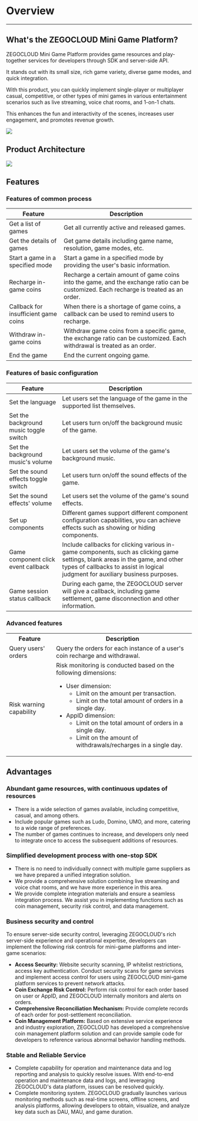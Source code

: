 # Overview

- - -

## What's the ZEGOCLOUD Mini Game Platform?
ZEGOCLOUD Mini Game Platform provides game resources and play-together services for developers through SDK and server-side API. 

It stands out with its small size, rich game variety, diverse game modes, and quick integration. 

With this product, you can quickly implement single-player or multiplayer casual, competitive, or other types of mini games in various entertainment scenarios such as live streaming, voice chat rooms, and 1-on-1 chats. 

This enhances the fun and interactivity of the scenes, increases user engagement, and promotes revenue growth.

<Frame width="512" height="auto" caption=""><img src="https://storage.zego.im/sdk-doc/Pics/zegocloud/mini_game/mini_game.png" /></Frame>

## Product Architecture

<Frame width="512" height="auto" caption=""><img src="https://storage.zego.im/sdk-doc/Pics/MiniGames/product_architecture_2.jpeg" /></Frame>

## Features

### Features of common process
|Feature|Description|
|-|-|
|Get a list of games|Get all currently active and released games.|
|Get the details of games|Get game details including game name, resolution, game modes, etc.|
|Start a game in a specified mode|Start a game in a specified mode by providing the user's basic information.|
|Recharge in-game coins|Recharge a certain amount of game coins into the game, and the exchange ratio can be customized. Each recharge is treated as an order.|
|Callback for insufficient game coins|When there is a shortage of game coins, a callback can be used to remind users to recharge.|
|Withdraw in-game coins|Withdraw game coins from a specific game, the exchange ratio can be customized. Each withdrawal is treated as an order.|
|End the game|End the current ongoing game.|

### Features of basic configuration 
|Feature|Description|
|-|-|
|Set the language|Let users set the language of the game in the supported list themselves.|
|Set the background music toggle switch|Let users turn on/off the background music of the game.|
|Set the background music's volume|Let users set the volume of the game's background music.|
|Set the sound effects toggle switch|Let users turn on/off the sound effects of the game.|
|Set the sound effects' volume|Let users set the volume of the game's sound effects.|
|Set up components|Different games support different component configuration capabilities, you can achieve effects such as showing or hiding components.|
|Game component click event callback|Include callbacks for clicking various in-game components, such as clicking game settings, blank areas in the game, and other types of callbacks to assist in logical judgment for auxiliary business purposes. |
|Game session status callback|During each game, the ZEGOCLOUD server will give a callback, including game settlement, game disconnection and other information.|


### Advanced features
<table>
<tbody>
<tr>
<th>Feature</th>
<th>Description</th>
</tr>
<tr>
<td>Query users' orders</td>
<td>Query the orders for each instance of a user's coin recharge and withdrawal.</td>
</tr>
<tr>
<td>Risk warning capability</td>
<td>
Risk monitoring is conducted based on the following dimensions:
<ul>
<li>
User dimension:
<ul>
<li>Limit on the amount per transaction.</li>
<li>Limit on the total amount of orders in a single day.</li>
</ul>
</li>
<li>
AppID dimension:
<ul>
<li>Limit on the total amount of orders in a single day.</li>
<li>Limit on the amount of withdrawals/recharges in a single day.</li>
</ul>
</li>
</ul>
</td>
</tr>
</tbody>
</table>

## Advantages
### Abundant game resources, with continuous updates of resources
- There is a wide selection of games available, including competitive, casual, and among others.
- Include popular games such as Ludo, Domino, UMO, and more, catering to a wide range of preferences.
- The number of games continues to increase, and developers only need to integrate once to access the subsequent additions of resources.

### Simplified development process with one-stop SDK
- There is no need to individually connect with multiple game suppliers as we have prepared a unified integration solution.
- We provide a comprehensive solution combining live streaming and voice chat rooms, and we have more experience in this area.
- We provide complete integration materials and ensure a seamless integration process. We assist you in implementing functions such as coin management, security risk control, and data management.

### Business security and control
To ensure server-side security control, leveraging ZEGOCLOUD's rich server-side experience and operational expertise, developers can implement the following risk controls for mini-game platforms and inter-game scenarios:
- **Access Security:** Website security scanning, IP whitelist restrictions, access key authentication. Conduct security scans for game services and implement access control for users using ZEGOCLOUD mini-game platform services to prevent network attacks.
- **Coin Exchange Risk Control:** Perform risk control for each order based on user or AppID, and ZEGOCLOUD internally monitors and alerts on orders.
- **Comprehensive Reconciliation Mechanism:** Provide complete records of each order for post-settlement reconciliation.
- **Coin Management Platform:** Based on extensive service experience and industry exploration, ZEGOCLOUD has developed a comprehensive coin management platform solution and can provide sample code for developers to reference various abnormal behavior handling methods.

### Stable and Reliable Service
- Complete capability for operation and maintenance data and log reporting and analysis to quickly resolve issues. With end-to-end operation and maintenance data and logs, and leveraging ZEGOCLOUD's data platform, issues can be resolved quickly.
- Complete monitoring system. ZEGOCLOUD gradually launches various monitoring methods such as real-time screens, offline screens, and analysis platforms, allowing developers to obtain, visualize, and analyze key data such as DAU, MAU, and game duration.
